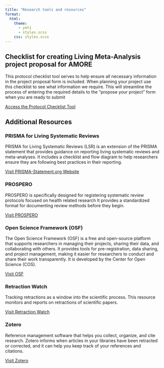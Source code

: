 ```yaml
---
title: "Research tools and resources" 
format:
  html:
    theme: 
      - yeti
      - styles.scss
    css: styles.scss
---
```


::: {.title-space}
::: 

## Checklist for creating Living Meta-Analysis project proposal for AMORE

This protocol checklist tool serves to help ensure all necessary information in the project proposal form is included. When planning your project use this checklist to see what information we require. This will streamline the process of entering the required details to the “propose your project” form when you are ready to submit

[Access the Protocol Checklist Tool](Protocol_checklist.html){.resource-link}

## Additional Resources

::: {.resource-list}
::: {.resource-item}
### PRISMA for Living Systematic Reviews {#prisma}

PRISMA for Living Systematic Reviews (LSR) is an extension of the PRISMA statement that provides guidance on reporting living systematic reviews and meta-analyses. It includes a checklist and flow diagram to help researchers ensure they are following best practices in their reporting.

[Visit PRISMA-Statement.org Website](http://prisma-statement.org/lsr){.resource-link target="_blank"}
:::

::: {.resource-item}
### PROSPERO {#prospero}

PROSPERO is specifically designed for registering systematic review protocols focused on health related research It provides a standardized format for documenting review methods before they begin.

[Visit PROSPERO](https://www.crd.york.ac.uk/prospero/){.resource-link target="_blank"}
:::

::: {.resource-item}
### Open Science Framework (OSF) {#osf}

The Open Science Framework (OSF) is a free and open-source platform that supports researchers in managing their projects, sharing their data, and collaborating with others. It provides tools for pre-registration, data sharing, and project management, making it easier for researchers to conduct and share their work transparently. It is developed by the Center for Open Science (COS).

[Visit OSF](https://osf.io/){.resource-link target="_blank"}
:::

::: {.resource-item}
### Retraction Watch {#retraction-watch}

Tracking retractions as a window into the scientific process. This resource monitors and reports on retractions of scientific papers.

[Visit Retraction Watch](https://retractionwatch.com/){.resource-link target="_blank"}
:::

::: {.resource-item}
### Zotero {#zotero}

Reference management software that helps you collect, organize, and cite research. Zotero informs when articles in your libraries have been retracted or corrected, and it can help you keep track of your references and citations.

[Visit Zotero](https://www.zotero.org/){.resource-link target="_blank"}
:::
:::
